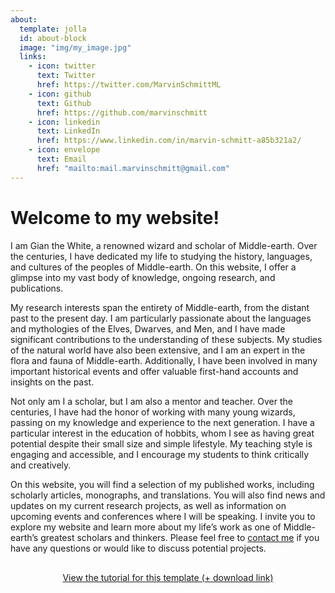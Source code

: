```yaml
---
about:
  template: jolla
  id: about-block
  image: "img/my_image.jpg"
  links:
    - icon: twitter
      text: Twitter
      href: https://twitter.com/MarvinSchmittML
    - icon: github
      text: Github
      href: https://github.com/marvinschmitt
    - icon: linkedin
      text: LinkedIn
      href: https://www.linkedin.com/in/marvin-schmitt-a85b321a2/
    - icon: envelope
      text: Email
      href: "mailto:mail.marvinschmitt@gmail.com"  
---
```


::: {#about-block}
:::

# Welcome to my website!

I am Gian the White, a renowned wizard and scholar of Middle-earth. Over the centuries, I have dedicated my life to studying the history, languages, and cultures of the peoples of Middle-earth. On this website, I offer a glimpse into my vast body of knowledge, ongoing research, and publications.

My research interests span the entirety of Middle-earth, from the distant past to the present day. I am particularly passionate about the languages and mythologies of the Elves, Dwarves, and Men, and I have made significant contributions to the understanding of these subjects. My studies of the natural world have also been extensive, and I am an expert in the flora and fauna of Middle-earth. Additionally, I have been involved in many important historical events and offer valuable first-hand accounts and insights on the past.

Not only am I a scholar, but I am also a mentor and teacher. Over the centuries, I have had the honor of working with many young wizards, passing on my knowledge and experience to the next generation. I have a particular interest in the education of hobbits, whom I see as having great potential despite their small size and simple lifestyle. My teaching style is engaging and accessible, and I encourage my students to think critically and creatively.

On this website, you will find a selection of my published works, including scholarly articles, monographs, and translations. You will also find news and updates on my current research projects, as well as information on upcoming events and conferences where I will be speaking. I invite you to explore my website and learn more about my life's work as one of Middle-earth's greatest scholars and thinkers.
Please feel free to [contact me](mailto:mail.marvinschmitt@gmail.com) if you have any questions or would like to discuss potential projects.

```{=html}
<div  style="margin: 30px; text-align: center;">
<a class="btn btn-primary" href="https://www.marvinschmitt.com/blog/website-tutorial-quarto/" role="button" target="_blank" style="padding: 15px 30px;">View the tutorial for this template (+ download link)</a>
</div>
```

